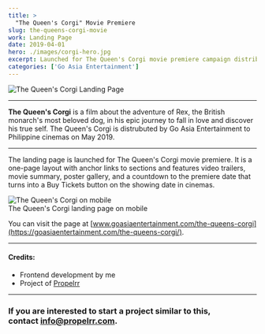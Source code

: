 ```yaml
---
title: >
  "The Queen's Corgi" Movie Premiere
slug: the-queens-corgi-movie
work: Landing Page
date: 2019-04-01
hero: ./images/corgi-hero.jpg
excerpt: Launched for The Queen's Corgi movie premiere campaign distributed by Go Asia Entertainment to Philippine cinemas on May 2019
categories: ['Go Asia Entertainment']
---
```


<div class="Image__Medium">
  <img src="./images/project-corgi.png" alt="The Queen's Corgi Landing Page" />
</div>

<hr />

**The Queen's Corgi** is a film about the adventure of Rex, the British monarch's most beloved dog, in his epic journey to fall in love and discover his true self. The Queen's Corgi is distrubuted by Go Asia Entertainment to Philippine cinemas on May 2019.

<hr />

The landing page is launched for The Queen's Corgi movie premiere. It is a one-page layout with anchor links to sections and features video trailers, movie summary, poster gallery, and a countdown to the premiere date that turns into a Buy Tickets button on the showing date in cinemas.

<div class="Image__Large">
  <img src="./images/corgi-mobile-full.jpg" alt="The Queen's Corgi on mobile" />
  <figcaption>The Queen's Corgi landing page on mobile</figcaption>
</div>

You can visit the page at [www.goasiaentertainment.com/the-queens-corgi](https://goasiaentertainment.com/the-queens-corgi/).

<hr />

#### Credits:
* Frontend development by me
* Project of [Propelrr](https://propelrr.com/)

<hr />

### If you are interested to start a project similar to this, <br /> contact [info@propelrr.com](mailto:info@propelrr.com).

<br/>
